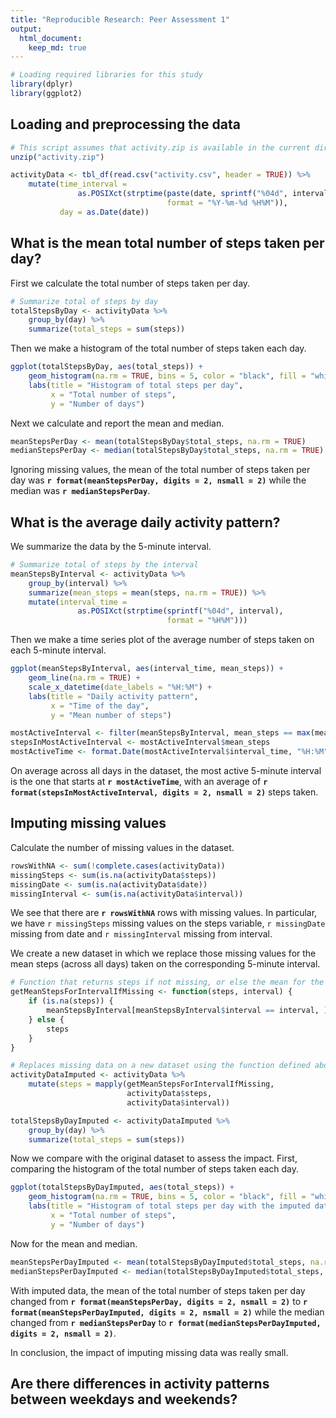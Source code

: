 ```yaml
---
title: "Reproducible Research: Peer Assessment 1"
output: 
  html_document:
    keep_md: true
---
```


```r
# Loading required libraries for this study
library(dplyr)
library(ggplot2)
```


## Loading and preprocessing the data

```r
# This script assumes that activity.zip is available in the current directory
unzip("activity.zip")

activityData <- tbl_df(read.csv("activity.csv", header = TRUE)) %>%
    mutate(time_interval =
               as.POSIXct(strptime(paste(date, sprintf("%04d", interval)),
                                   format = "%Y-%m-%d %H%M")),
           day = as.Date(date))
```


## What is the mean total number of steps taken per day?

First we calculate the total number of steps taken per day.

```r
# Summarize total of steps by day
totalStepsByDay <- activityData %>%
    group_by(day) %>%
    summarize(total_steps = sum(steps))
```

Then we make a histogram of the total number of steps taken each day.

```r
ggplot(totalStepsByDay, aes(total_steps)) +
    geom_histogram(na.rm = TRUE, bins = 5, color = "black", fill = "white") +
    labs(title = "Histogram of total steps per day",
         x = "Total number of steps",
         y = "Number of days")
```

Next we calculate and report the mean and median.

```r
meanStepsPerDay <- mean(totalStepsByDay$total_steps, na.rm = TRUE)
medianStepsPerDay <- median(totalStepsByDay$total_steps, na.rm = TRUE)
```

Ignoring missing values, the mean of the total number of steps taken per day was
**`r format(meanStepsPerDay, digits = 2, nsmall = 2)`** while the median was
**`r medianStepsPerDay`**.


## What is the average daily activity pattern?

We summarize the data by the 5-minute interval.

```r
# Summarize total of steps by the interval
meanStepsByInterval <- activityData %>%
    group_by(interval) %>%
    summarize(mean_steps = mean(steps, na.rm = TRUE)) %>%
    mutate(interval_time =
               as.POSIXct(strptime(sprintf("%04d", interval),
                                   format = "%H%M")))


```

Then we make a time series plot of the average number of steps taken on each 5-minute interval.

```r
ggplot(meanStepsByInterval, aes(interval_time, mean_steps)) +
    geom_line(na.rm = TRUE) +
    scale_x_datetime(date_labels = "%H:%M") +
    labs(title = "Daily activity pattern",
         x = "Time of the day",
         y = "Mean number of steps")
```

```r
mostActiveInterval <- filter(meanStepsByInterval, mean_steps == max(mean_steps))
stepsInMostActiveInterval <- mostActiveInterval$mean_steps
mostActiveTime <- format.Date(mostActiveInterval$interval_time, "%H:%M")
```

On average across all days in the dataset, the most active 5-minute interval is
the one that starts at **`r mostActiveTime`**, with an average of
**`r format(stepsInMostActiveInterval, digits = 2, nsmall = 2)`** steps taken.


## Imputing missing values

Calculate the number of missing values in the dataset.

```r
rowsWithNA <- sum(!complete.cases(activityData))
missingSteps <- sum(is.na(activityData$steps))
missingDate <- sum(is.na(activityData$date))
missingInterval <- sum(is.na(activityData$interval))
```

We see that there are **`r rowsWithNA`** rows with missing values. In particular,
we have `r missingSteps` missing values on the steps variable, `r missingDate`
missing from date and `r missingInterval` missing from interval.

We create a new dataset in which we replace those missing values for the mean
steps (across all days) taken on the corresponding 5-minute interval.

```r
# Function that returns steps if not missing, or else the mean for the interval
getMeanStepsForIntervalIfMissing <- function(steps, interval) {
    if (is.na(steps)) {
        meanStepsByInterval[meanStepsByInterval$interval == interval, ]$mean_steps
    } else {
        steps
    }
}

# Replaces missing data on a new dataset using the function defined above
activityDataImputed <- activityData %>%
    mutate(steps = mapply(getMeanStepsForIntervalIfMissing,
                          activityData$steps,
                          activityData$interval))

totalStepsByDayImputed <- activityDataImputed %>%
    group_by(day) %>%
    summarize(total_steps = sum(steps))

```

Now we compare with the original dataset to assess the impact. First, comparing
the histogram of the total number of steps taken each day.

```r
ggplot(totalStepsByDayImputed, aes(total_steps)) +
    geom_histogram(na.rm = TRUE, bins = 5, color = "black", fill = "white") +
    labs(title = "Histogram of total steps per day with the imputed dataset",
         x = "Total number of steps",
         y = "Number of days")
```

Now for the mean and median.

```r
meanStepsPerDayImputed <- mean(totalStepsByDayImputed$total_steps, na.rm = TRUE)
medianStepsPerDayImputed <- median(totalStepsByDayImputed$total_steps, na.rm = TRUE)
```

With imputed data, the mean of the total number of steps taken per day changed
from **`r format(meanStepsPerDay, digits = 2, nsmall = 2)`** to
**`r format(meanStepsPerDayImputed, digits = 2, nsmall = 2)`** while the median
changed from **`r medianStepsPerDay`** to
**`r format(medianStepsPerDayImputed, digits = 2, nsmall = 2)`**.

In conclusion, the impact of imputing missing data was really small.

## Are there differences in activity patterns between weekdays and weekends?


